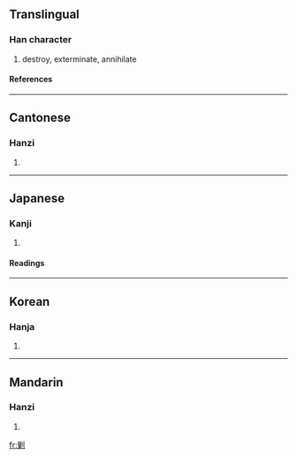 {{see|勦}}

==Translingual==
===Han character===
{{Han char|rn=18|rad=刀|as=11|sn=13|four=2290<sub>0</sub>|canj=女木中弓 (VDLN)}}
# destroy, exterminate, annihilate
====References====
{{Han ref|kx=0143.381|dkj=02165|hdz=10354.180|uh=527F|ud=21119|bh=B6CF|bd=46799}}
----
==Cantonese==
===Hanzi===
{{yue-hanzi|jyut=|y=chaau1, jiu2}}
# {{defn|Cantonese}}
----
==Japanese==
===Kanji===
{{ja-kanji|grade=|rs=刀11}}
# {{defn|Japanese}} 
====Readings====
{{ja-readings|on=[[しょう]] (shō), [[そう]] (sō)|kun=[[たつ]] (tatsu), [[とる]] (toru)}}
----
==Korean==
===Hanja===
{{ko-hanja|hangeul=초|rv=cho|mr=ch'o}}
# {{defn|Korean}}
----
==Mandarin==
===Hanzi===
{{cmn-hanzi|pin=[[jiǎo]] ([[iao3]])|wg=chiao<sup>3</sup>}}
# {{defn|Mandarin}}

[[fr:剿]]